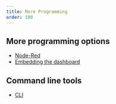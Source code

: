 ```yaml
---
title: More Programming
order: 100
---
```


## More programming options

-   [Node-Red](/clients/node-red)
-   [Embedding the dashboard](/clients/embed)

## Command line tools

-   [CLI](/clients/cli)
